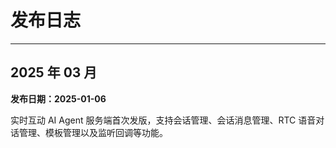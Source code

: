 # 发布日志

---

## 2025 年 03 月

**发布日期：2025-01-06**

实时互动 AI Agent 服务端首次发版，支持会话管理、会话消息管理、RTC 语音对话管理、模板管理以及监听回调等功能。